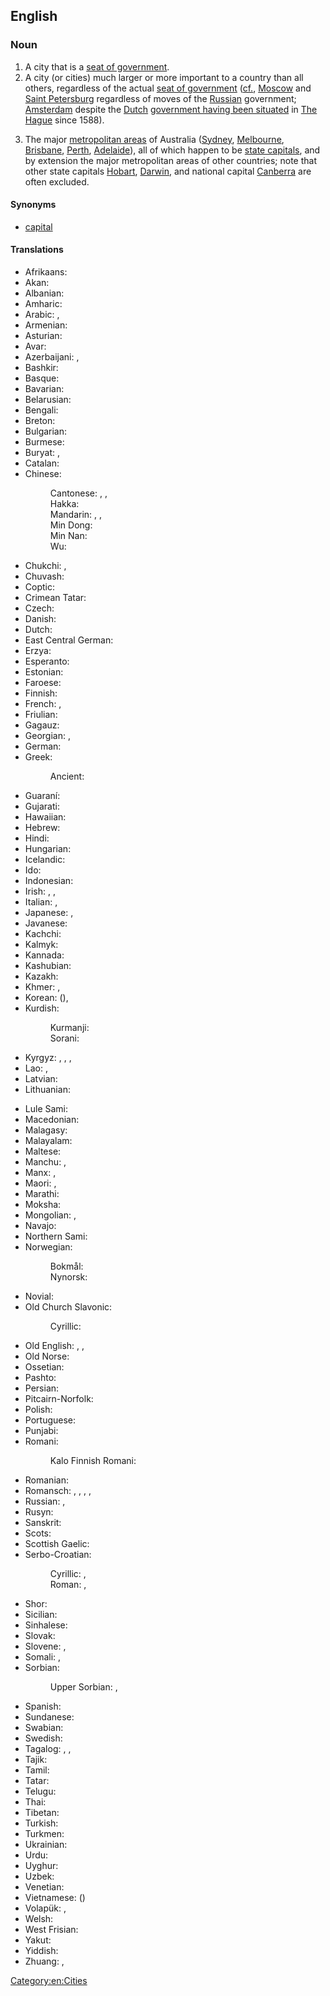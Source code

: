==English==

===Noun===
{{en-noun|capital cities}}

# A city that is a [[seat of government]].
# A city (or cities) much larger or more important to a country than all others, regardless of the actual [[seat of government]] ([[cf.]], [[w:Moscow|Moscow]] and [[w:Saint Petersburg|Saint Petersburg]] regardless of moves of the [[Russian]] government; [[w:Amsterdam|Amsterdam]] despite the [[Dutch]] [[w:Capital of the Netherlands|government having been situated]] in [[w:The Hague|The Hague]] since 1588).
# {{label|en|AU}} The major [[metropolitan area]]s of Australia ([[w:Sydney|Sydney]], [[w:Melbourne|Melbourne]], [[w:Brisbane|Brisbane]], [[w:Perth|Perth]], [[w:Adelaide|Adelaide]]), all of which happen to be [[w:List of Australian capital cities|state capitals]], and by extension the major metropolitan areas of other countries; note that other state capitals [[w:Hobart|Hobart]], [[w:Darwin, Northern Territory|Darwin]], and national capital [[w:Canberra|Canberra]] are often excluded.

====Synonyms====
* {{qualifier|by ellipsis}} [[capital]]

====Translations====
{{trans-top|city designated as seat of government}}
* Afrikaans: {{t+|af|hoofstad}}
* Akan: {{t|ak|ahenkuro}}
* Albanian: {{t+|sq|kryeqytet|m}}
* Amharic: {{t|am|ዋና ከተማ}}
* Arabic: {{t+|ar|عَاصِمَة|f}}, {{t|ar|حَاضِرَة|f}}
* Armenian: {{t+|hy|մայրաքաղաք}}
* Asturian: {{t|ast|capital|f}}
* Avar: {{t|av|тахшагьар}}
* Azerbaijani: {{t|az|baş şəhəri}}, {{t+|az|paytaxt}}
* Bashkir: {{t|ba|башҡала}}
* Basque: {{t+|eu|hiriburu}}
* Bavarian: {{t|bar|Hauptstod}}
* Belarusian: {{t|be|сталі́ца|f}}
* Bengali: {{t|bn|রাজধানী}}
* Breton: {{t|br|kêrbenn}}
* Bulgarian: {{t+|bg|сто́лица|f}}
* Burmese: {{t+|my|မြို့တော်}}
* Buryat: {{t|bua|ниислэл хото}}, {{t|bua|ниислэл}}
* Catalan: {{t+|ca|capital|f}}
* Chinese:
*: Cantonese: {{t|yue|首都|tr=sau2 dou1}} {{q|of a country}}, {{t|yue|省會}}, {{t|yue|省会|tr=saang2 wui6}} {{qualifier|of a province}}
*: Hakka: {{t|hak|首都|tr=sú-tû}} {{q|of a country}}
*: Mandarin: {{t+|cmn|首都|tr=shǒudū}} {{q|of a country}}, {{t+|cmn|省會}}, {{t+|cmn|省会|tr=shěnghuì}} {{q|of a province}}
*: Min Dong: {{t|cdo|首都|tr=siū-dŭ}} {{q|of a country}}
*: Min Nan: {{t+|nan|首都|tr=siú-to͘}} {{q|of a country}}
*: Wu: {{t|wuu|首都|tr=seu tu}} {{q|of a country}}
* Chukchi: {{t|ckt|эвынным|tr=ėvynnym}}, {{t|ckt|авынгород|tr=avyngorod}}
* Chuvash: {{t|cv|тӗп хула|alt=тĕп хула}}
* Coptic: {{t|cop|ϩⲛⲟⲩⲛⲧⲙⲏ}}
* Crimean Tatar: {{t|crh|paytaht}}
* Czech: {{t+|cs|hlavní město|n}}
* Danish: {{t+|da|hovedstad}}
* Dutch: {{t+|nl|hoofdstad|m|f}}
* East Central German: {{t|gmw-ecg|Hauptstoadt|f}} {{q|Silesian}}
* Erzya: {{t|myv|прявтош}}
* Esperanto: {{t+|eo|ĉefurbo}}
* Estonian: {{t+|et|pealinn}}
* Faroese: {{t+|fo|høvuðsstaður|m}}
* Finnish: {{t+|fi|pääkaupunki}}
* French: {{t+|fr|capitale|f}} {{qualifier|of nation}}, {{t+|fr|chef-lieu|m}} {{qualifier|of a region or ''département''}}
* Friulian: {{t|fur|capitâl|f}}
* Gagauz: {{t|gag|baş kasaba}}
* Georgian: {{t|ka|დედაქალაქი}}, {{t|ka|სატახტო ქალაქი}}
* German: {{t+|de|Hauptstadt|f}}
* Greek: {{t+|el|πρωτεύουσα|f}}
*: Ancient: {{t|grc|μητρόπολις|f}}
* Guaraní: {{t|gn|tavusu}}
* Gujarati: {{t|gu|રાજધાની}}
* Hawaiian: {{t|haw|kapikala}}
* Hebrew: {{t+|he|בִּירָה|f|tr=birá}}
* Hindi: {{t|hi|राजधानी|f}}
* Hungarian: {{t+|hu|főváros}}
* Icelandic: {{t+|is|höfuðborg|f}}
* Ido: {{t+|io|chef-urbo}}
* Indonesian: {{t|id|ibukota}}
* Irish: {{t|ga|príomhchathair|f}}, {{t|ga|ceannphort|m}}, {{t|ga|ardchathair|f}}
* Italian: {{qualifier|of nation}} {{t+|it|capitale|f}}, {{qualifier|of a state or ''regione''}} {{t+|it|capoluogo|m}}
* Japanese: {{t+|ja|首都|tr=しゅと, shuto}}, {{t+|ja|都|tr=miyako}}
* Javanese: {{t|jv|ibu kutha}}
* Kachchi: {{t|kfr|રાજધાની}}
* Kalmyk: {{t|xal|хотл балһсн}}
* Kannada: {{t+|kn|ರಾಜಧಾನಿ}}
* Kashubian: {{t+|csb|stolëca|f}}
* Kazakh: {{t+|kk|астана}}
* Khmer: {{t|km|រដ្ឋធានី}}, {{t+|km|រាជធានី}}
* Korean: {{t+|ko|수도}} ({{t+|ko|首都}}), {{t+|ko|서울}}
* Kurdish:
*: Kurmanji: {{t+|kmr|paytext}}
*: Sorani: {{t+|ku|پایته‌خت|tr=pAitakjt}}
* Kyrgyz: {{t+|ky|борбор}}, {{t|ky|борбор шаар}}, {{t|ky|ордошаар}}, {{t|ky|башкалаа}}
* Lao: {{t|lo|ນະຄອນຫລວງ}}, {{t+|lo|ກຸງ}}
* Latvian: {{t|lv|galvaspilsēta|f}}
* Lithuanian: {{t+|lt|sostinė|f}}
{{trans-mid}}
* Lule Sami: {{t|smj|oajvvestáda}}
* Macedonian: {{t|mk|гла́вен град|m}}
* Malagasy: {{t+|mg|renivohiny}}
* Malayalam: {{t+|ml|തലസ്ഥാനം}}
* Maltese: {{t|mt|belt kapitali}}
* Manchu: {{t|mnc|ᡤᡝᠮᡠᠨ}}, {{t|mnc|ᡥᡝᠴᡝᠨ}}
* Manx: {{t|gv|ard-valley|m}}, {{t|gv|preeu-valley|m}}
* Maori: {{t|mi|tino tāone}}, {{t|mi|tāone matua}}
* Marathi: {{t|mr|राजधानी|f}}
* Moksha: {{t|mdf|пряош}}
* Mongolian: {{t+|mn|нийслэл хот}}, {{t+|mn|нийслэл}}
* Navajo: {{t|nv|Wááshindoon bikin}}
* Northern Sami: {{t|se|oaivegávpot}}
* Norwegian:
*: Bokmål: {{t+|nb|hovedstad|m}}
*: Nynorsk: {{t|nn|hovudstad|m}}
* Novial: {{t|nov|chef-urbe}}
* Old Church Slavonic:
*: Cyrillic: {{t|cu|стольнъ градъ|m}}
* Old English: {{t|ang|heafodstol|m}}, {{t|ang|cynesetl|n}}, {{t|ang|heafodburg|f}}
* Old Norse: {{t|non|hǫfuðstaðr|m}}
* Ossetian: {{t|os|сӕйраг сахар}}
* Pashto: {{t|ps|پلازمېنه|f|tr=plâzmena}}
* Persian: {{t+|fa|پایتخت|tr=pâytaxt}}
* Pitcairn-Norfolk: {{t|pih|kapitel citii}}
* Polish: {{t+|pl|stolica|f}}
* Portuguese: {{t+|pt|capital|m|f}}
* Punjabi: {{t|pa|ਰਾਜਧਾਨੀ}}
* Romani:
*: Kalo Finnish Romani: {{t|rmf|ȟeeresko fooros}}
* Romanian: {{t+|ro|capitală|f}}
* Romansch: {{t|rm|chapitala|f}} {{qualifier|Rumantsch Grischun, Vallader}}, {{t|rm|capitala|f}} {{qualifier|Sursilvan, Surmiran}}, {{t|rm|tgapitala|f}} {{qualifier|Sutsilvan}}, {{t|rm|chapitela|f}} {{qualifier|Puter}}, {{t|rm|cauliug|m}} {{qualifier|Sursilvan}}
* Russian: {{t+|ru|столи́ца|f}}, {{t|ru|сто́льный град|m}} {{qualifier|archaic or poetic}}
* Rusyn: {{t|rue|головне місто|n}}
* Sanskrit: {{t+|sa|राजधानी|f}}
* Scots: {{t|sco|caipital ceety}}
* Scottish Gaelic: {{t|gd|prìomh-bhaile}}
* Serbo-Croatian:
*: Cyrillic: {{t|sh|престоница|f}}, {{t|sh|главни град|m}}
*: Roman: {{t+|sh|prestonica|f}}, {{t+|sh|glavni grad|m}}
* Shor: {{t|cjs|ӧӧн тура|tr=öön tura}}
* Sicilian: {{t+|scn|capitali}}
* Sinhalese: {{t|si|අගනුවර}}
* Slovak: {{t|sk|hlavné mesto|n}}
* Slovene: {{t+|sl|glavno mesto|n}}, {{t+|sl|prestolnica|f}}
* Somali: {{t|so|caasimad}}, {{t|so|magaalomadax}}
* Sorbian:
*: Upper Sorbian: {{t|hsb|stolica|f}}, {{t|hsb|stolica|f}}
* Spanish: {{t+|es|capital|f}}
* Sundanese: {{t|su|dayeuh}}
* Swabian: {{t|swg|Haubdschdadd}}
* Swedish: {{t+|sv|huvudstad|c}}
* Tagalog: {{t|tl|kapital}}, {{t|tl|ulunlunsod}}, {{t|tl|pununglunsod}}
* Tajik: {{t+|tg|пойтахт}}
* Tamil: {{t|ta|தலைநகர்}}
* Tatar: {{t+|tt|башкала}}
* Telugu: {{t+|te|రాజధాని}}
* Thai: {{t+|th|เมืองหลวง}}
* Tibetan: {{t|bo|རྒྱལ་ས}}
* Turkish: {{t+|tr|başkent}}
* Turkmen: {{t|tk|paýtagt}}
* Ukrainian: {{t+|uk|столи́ця|f}}
* Urdu: {{t|ur|دارالحکومت|tr=dār-ul-ḥukūmat}}
* Uyghur: {{t|ug|پايتەخت}}
* Uzbek: {{t+|uz|poytaxt}}
* Venetian: {{t|vec|cavedal}}
* Vietnamese: {{t+|vi|thủ đô}} ({{t|vi|首都}})
* Volapük: {{t+|vo|cifazif}}, {{qualifier|older term}} {{t|vo|glezif}}
* Welsh: {{t+|cy|prifddinas|f}}
* West Frisian: {{t+|fy|haadstêd}}
* Yakut: {{t|sah|киин куорат}}
* Yiddish: {{t|yi|הויפּטשטאָט|f}}
* Zhuang: {{t|za|saudu}}, {{t|za|soujduh}}
{{trans-bottom}}

[[Category:en:Cities]]
